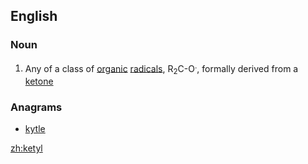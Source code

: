 ==English==

===Noun===
{{wikipedia}}
{{en-noun}}

# {{label|en|organic chemistry}} Any of a class of [[organic]] [[radical]]s, R<sub>2</sub>C-O<sup>.</sup>, formally derived from a [[ketone]]

===Anagrams===
* [[kytle#English|kytle]]

[[zh:ketyl]]